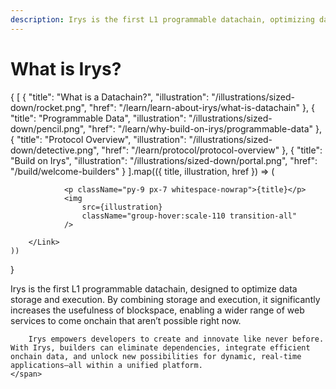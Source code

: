 ```yaml
---
description: Irys is the first L1 programmable datachain, optimizing data storage and execution, enabling new onchain web services and dynamic applications.
---
```



# What is Irys?

<div className="grid grid-cols-12 gap-x-5 gap-y-5 my-10">
{
	[
		{
			"title": "What is a Datachain?",
			"illustration": "/illustrations/sized-down/rocket.png",
			"href": "/learn/learn-about-irys/what-is-datachain"
		},
		{
			"title": "Programmable Data",
			"illustration": "/illustrations/sized-down/pencil.png",
			"href": "/learn/why-build-on-irys/programmable-data"
		},
		{
			"title": "Protocol Overview",
			"illustration": "/illustrations/sized-down/detective.png",
			"href": "/learn/protocol/protocol-overview"
		},
		{
			"title": "Build on Irys",
			"illustration": "/illustrations/sized-down/portal.png",
			"href": "/build/welcome-builders"
		}
	].map(({ title, illustration, href }) => (
		<Link href={href} key={title} className="col-span-12 cursor-pointer hover:dark:bg-white/10 group flex justify-between lg:col-span-6 dark:bg-[#111111] h-36 rounded-xl font-bold text-xl overflow-hidden dark:border-0 border">
		
				<p className="py-9 px-7 whitespace-nowrap">{title}</p>
				<img
					src={illustration}
					className="group-hover:scale-110 transition-all"
				/>
			
		</Link>
	))
}

</div> 

<div className="flex flex-col md:flex-row items-center mt-5">
	<span>
		Irys is the first L1 programmable datachain, designed to optimize data storage and execution. By combining storage and execution, it significantly increases the usefulness of blockspace, enabling a wider range of web services to come onchain that aren’t possible right now.

    	Irys empowers developers to create and innovate like never before. With Irys, builders can eliminate dependencies, integrate efficient onchain data, and unlock new possibilities for dynamic, real-time applications—all within a unified platform.
    </span>

</div>
